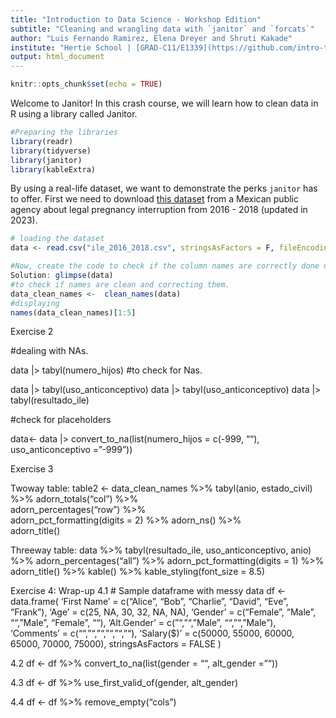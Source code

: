 ```yaml
---
title: "Introduction to Data Science - Workshop Edition"
subtitle: "Cleaning and wrangling data with `janitor` and `forcats`"
author: "Luis Fernando Ramirez, Elena Dreyer and Shruti Kakade"
institute: "Hertie School | [GRAD-C11/E1339](https://github.com/intro-to-data-science-23/workshop-presentations)" #"`r format(Sys.time(), '%d %B %Y')`"
output: html_document
---
```


```r
knitr::opts_chunk$set(echo = TRUE)
```

Welcome to Janitor! 
In this crash course, we will learn how to clean data in R using a library called Janitor. 

```r
#Preparing the libraries
library(readr)
library(tidyverse)
library(janitor)
library(kableExtra)
```
By using a real-life dataset, we want to demonstrate the perks `janitor` has to offer. First we need to download [this dataset](https://datos.cdmx.gob.mx/dataset/interrupcion-legal-del-embarazo/resource/755e9b54-401d-40a6-8787-c45a8f97937e) from a Mexican public agency about legal pregnancy interruption from 2016 - 2018 (updated in 2023).

```r
# loading the dataset
data <- read.csv("ile_2016_2018.csv", stringsAsFactors = F, fileEncoding = "UTF-8")

#Now, create the code to check if the column names are correctly done or not. 
Solution: glimpse(data)
#to check if names are clean and correcting them. 
data_clean_names <-  clean_names(data)
#displaying 
names(data_clean_names)[1:5]
```
Exercise 2 

#dealing with NAs. 

data |> tabyl(numero_hijos) #to check for Nas. 

data |> tabyl(uso_anticonceptivo)
data |> tabyl(uso_anticonceptivo)
data |> tabyl(resultado_ile)

#check for placeholders

data<- data |> convert_to_na(list(numero_hijos = c(-999, ""), uso_anticonceptivo = "-999"))


Exercise 3 

Twoway table: 
table2 <- data_clean_names %>% 
  tabyl(anio, estado_civil) %>% 
  adorn_totals("col") %>%              
  adorn_percentages("row") %>%         
  adorn_pct_formatting(digits = 2) %>% 
  adorn_ns() %>%                      
  adorn_title()


Threeway table: 
data  %>% 
  tabyl(resultado_ile, uso_anticonceptivo, anio) %>% 
  adorn_percentages("all") %>% 
  adorn_pct_formatting(digits = 1) %>%  
  adorn_title() %>% 
  kable() %>% 
  kable_styling(font_size = 8.5)

Exercise 4: Wrap-up 
4.1 
# Sample dataframe with messy data
df <- data.frame(
  'First Name' = c("Alice", "Bob", "Charlie", "David", "Eve", "Frank"),
  'Age ' = c(25, NA, 30, 32, NA, NA),
  'Gender ' = c("Female", "Male", "", "Male", "Female", ""),
  'Alt.Gender' = c("", "", "Male", "", "", "Male"),
  'Comments ' = c("", "", "", "", "", ""),
  'Salary($)' = c(50000, 55000, 60000, 65000, 70000, 75000),
  stringsAsFactors = FALSE
)

4.2 df <- df %>% convert_to_na(list(gender = "", alt_gender = ""))

4.3 df <- df %>% use_first_valid_of(gender, alt_gender)

4.4 df <- df %>% remove_empty("cols")

